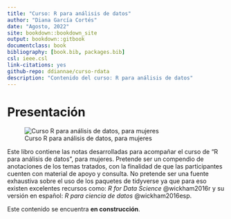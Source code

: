 ```yaml
--- 
title: "Curso: R para análisis de datos"
author: "Diana García Cortés"
date: "Agosto, 2022"
site: bookdown::bookdown_site
output: bookdown::gitbook
documentclass: book
bibliography: [book.bib, packages.bib]
csl: ieee.csl
link-citations: yes
github-repo: ddiannae/curso-rdata
description: "Contenido del curso: R para análisis de datos"
---
```


# Presentación

![Curso R para análisis de datos, para mujeres](img/logo_cursor.png)

Este libro contiene las notas desarrolladas para acompañar el curso de "R para análisis
de datos", para mujeres. Pretende ser un compendio de anotaciones de los temas tratados, con la 
finalidad de que las participantes cuenten con material de apoyo y consulta. No pretende
ser una fuente exhaustiva sobre el uso de los paquetes de tidyverse ya que para eso existen 
excelentes recursos como: *R for Data Science* @wickham2016r y su versión en español: 
*R para ciencia de datos* @wickham2016esp.

Este contenido se encuentra **en construcción**.


